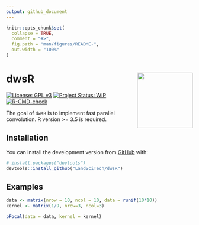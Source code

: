 ```yaml
---
output: github_document
---
```


<!-- README.md is generated from README.Rmd. Please edit that file -->

```r
knitr::opts_chunk$set(
  collapse = TRUE,
  comment = "#>",
  fig.path = "man/figures/README-",
  out.width = "100%"
)
```

# dwsR <img src='man/figures/logo.png' align="right" height="150" />

<!-- badges: start -->
[![License: GPL v3](https://img.shields.io/badge/License-GPL%20v3-blue.svg)](http://www.gnu.org/licenses/gpl-3.0)
[![Project Status: WIP](https://www.repostatus.org/badges/latest/wip.svg)](https://www.repostatus.org/#wip)
[![R-CMD-check](https://github.com/LandSciTech/dwsR/workflows/R-CMD-check/badge.svg)](https://github.com/LandSciTech/dwsR/actions)
<!-- badges: end -->

The goal of `dwsR` is to implement fast parallel convolution. R version >= 3.5 is required.

## Installation

You can install the development version from [GitHub](https://github.com/) with:

``` r
# install.packages("devtools")
devtools::install_github("LandSciTech/dwsR")
```

## Examples

``` r
data <- matrix(nrow = 10, ncol = 10, data = runif(10*10))
kernel <- matrix(1/9, nrow=3, ncol=3)

pFocal(data = data, kernel = kernel)
```

